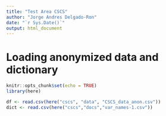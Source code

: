 ```yaml
---
title: "Test Area CSCS"
author: "Jorge Andres Delgado-Ron"
date: "`r Sys.Date()`"
output: html_document
---
```


# Loading anonymized data and dictionary
```r
knitr::opts_chunk$set(echo = TRUE)
library(here)
```

```r
df <- read.csv(here("cscs", "data", "CSCS_data_anon.csv"))
dict <- read.csv(here("cscs","docs","var_names-1.csv"))
```

